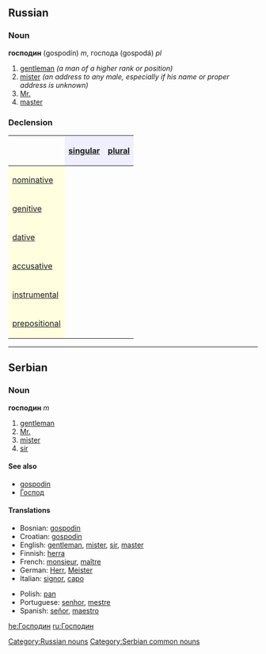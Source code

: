 ==Russian==
[[Category:Russian nouns]]
===Noun===
'''господин''' (gospodín) ''m'', господа (gospodá) ''pl''
#[[gentleman]] ''(a man of a higher rank or position)''
#[[mister]] ''(an address to any male, especially if his name or proper address is unknown)''
#[[Mr.]]
#[[master]]

===Declension===
{| border="1" cellpadding="4" cellspacing="0"
!
! style="background-color: #EFEFFF" align="center"|[[singular]]
! style="background-color: #EFEFFF" align="center"|[[plural]]
|-
! style="background-color: #FFFFE0" align="left"|[[nominative case|nominative]]
| align="center"|{{Unicode|господи́н}}
| align="center"|{{Unicode|господа́}}
|-
! style="background-color: #FFFFE0" align="left"|[[genitive case|genitive]]
| align="center"|{{Unicode|господи́на}}
| align="center"|{{Unicode|госпо́д}}
|-
! style="background-color: #FFFFE0" align="left"|[[dative case|dative]]
| align="center"|{{Unicode|господи́ну}}
| align="center"|{{Unicode|господа́м}}
|-
! style="background-color: #FFFFE0" align="left"|[[accusative case|accusative]]
| align="center"|{{Unicode|господи́на}}
| align="center"|{{Unicode|госпо́д}}
|-
! style="background-color: #FFFFE0" align="left"|[[instrumental case|instrumental]]
| align="center"|{{Unicode|господи́ном}}
| align="center"|{{Unicode|господа́ми}}
|-
! style="background-color: #FFFFE0" align="left"|[[prepositional case|prepositional]]
| align="center"|{{Unicode|о господи́не}}
| align="center"|{{Unicode|о господа́х}}
|}



----

==Serbian==
===Noun===
'''господин''' ''m''
#[[gentleman]]
#[[Mr.]]
#[[mister]]
#[[sir]]
====See also====
*[[gospodin]]
*[[Господ]]
[[Category:Serbian common nouns]]
====Translations====
{{top}}
*Bosnian: [[gospodin]]
*Croatian: [[gospodin]]
*English: [[gentleman]], [[mister]], [[sir]], [[master]]
*Finnish: [[herra]]
*French: [[monsieur]], [[maître]]
*German: [[Herr]], [[Meister]]
*Italian: [[signor]], [[capo]]
{{mid}}
*Polish: [[pan#Polish|pan]]
*Portuguese: [[senhor]], [[mestre]]
*Spanish: [[señor]], [[maestro]]
{{bottom}}

[[he:Господин]]
[[ru:Господин]]